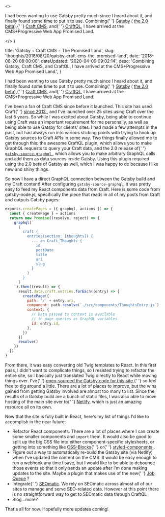 

  <>
    <p>
      I had been wanting to use Gatsby pretty much since I heard about it, and
      finally found some time to put it to use. Combining{' '}
      <a href="https://gatsbyjs.org/">Gatsby</a> (
      <a href="https://next.gatsbyjs.org/">the 2.0 beta</a>),{' '}
      <a href="https://craftcms.com/">Craft CMS</a>, and{' '}
      <a href="https://github.com/markhuot/craftql">CraftQL</a>, I have arrived
      at the CMS+Progressive Web App Promised Land.
    </p>
  </>
)


  title: 'Gatsby + Craft CMS = The Promised Land',
  slug: 'thoughts/2018/08/20/gatsby-craft-cms-the-promised-land',
  date: '2018-08-20 08:00:00',
  dateUpdated: '2020-04-09 09:02:14',
  desc:
    'Combining Gatsby, Craft CMS, and CraftQL, I have arrived at the CMS+Progressive Web App Promised Land.',
}

<p>
  I had been wanting to use Gatsby pretty much since I heard about it, and
  finally found some time to put it to use. Combining{' '}
  <a href="https://gatsbyjs.org/">Gatsby</a> (
  <a href="https://next.gatsbyjs.org/">the 2.0 beta</a>),{' '}
  <a href="https://craftcms.com/">Craft CMS</a>, and{' '}
  <a href="https://github.com/markhuot/craftql">CraftQL</a>, I have arrived at
  the CMS+Progressive Web App Promised Land.
</p>
<p>
  I've been a fan of Craft CMS since before it launched. This site has used
  Craft{' '}
  <a href="http://cms.dtott.test/thoughts/2013/07/15/new-site-design">
    since 2013
  </a>
  , and I've launched over 25 sites using Craft over the last 5 years. So while
  I was excited about Gatsby, being able to continue using Craft was an
  important requirement for me personally, as well as being able to use Gatsby
  for clients' sites. I had made a few attempts in the past, but had always run
  into various sticking points with trying to hook up Gatsby sources to Craft
  APIs in some way. Two things finally allowed me to get through this: the
  awesome CraftQL plugin, which allows you to make GraphQL requests to query
  your Craft data, and the 2.0 release of{' '}
  <a href="https://www.npmjs.com/package/gatsby-source-graphql">
    <code>gatsby-source-graphql</code>
  </a>
  , which allows you to make arbitrary GraphQL calls and add them as data
  sources inside Gatsby. Using this plugin required using the 2.0 beta of Gatsby
  as well, which I was happy to do because I like new and shiny things.
</p>
<p>
  So now I have a direct GraphQL connection between the Gatsby build and my
  Craft content! After configuring <code>gatsby-source-graphql</code>, it was
  pretty easy to feed my React components data from Craft. Here is some code
  from gatsby-node.js, specifically the piece that reads in all of my posts from
  Craft and outputs Gatsby pages:
</p>

```javascript
exports.createPages = ({ graphql, actions }) => {
  const { createPage } = actions
  return new Promise((resolve, reject) => {
    graphql(`
      {
        craft {
          entries(section: [thoughts]) {
            ... on Craft_Thoughts {
              id
              postDate
              title
              uri
              slug
            }
          }
        }
      }
    `).then((result) => {
      result.data.craft.entries.forEach((entry) => {
        createPage({
          path: '/' + entry.uri,
          component: path.resolve(`./src/components/ThoughtsEntry.js`),
          context: {
            // Data passed to context is available
            // in page queries as GraphQL variables.
            id: entry.id,
          },
        })
      })
      resolve()
    })
  })
}
```

<p>
  From there, it was easy converting old Twig templates to React. In this first
  pass, I didn't want to complicate things, so I resisted trying to refactor the
  entire site, so I basically just translated Twig directly to React while
  moving things over. I've{' '}
  <a href="https://github.com/danieltott/dtott-gatsby">
    open-sourced the Gatsby code for this site
  </a>{' '}
  so feel free to dig around a little. There are a lot of places to improve, but
  the wins gained from getting Gatsby involved are almost too many to list.
  Since the results of a Gatsby build are a bunch of static files, I was also
  able to move hosting of the main site over to{' '}
  <a href="https://www.netlify.com/">Netlify</a>, which is just an amazing
  resource all on its own.
</p>
<p>
  Now that the site is fully built in React, here's my list of things I'd like
  to accomplish in the near future:
</p>
<ul>
  <li>
    Refactor React components. There are a lot of places where I can create some
    smaller components and <code>import</code> them. It would also be good to
    split up the big CSS file into either component-specific stylesheets, or
    getting into something like <a href="https://css-blocks.com/">CSS-Blocks</a>{' '}
    or{' '}
    <a href="https://github.com/styled-components/styled-components">
      styled-components
    </a>
    .
  </li>
  <li>
    Figure out a way to automatically re-build the Gatsby site (via Netlify)
    when I've updated the content on the CMS. It would be easy enough to run a
    webhook any time I save, but I would like to be able to debounce those
    events so that it only sends an update after I'm done making updates to the
    site. Maybe a plugin that makes use of the new{' '}
    <a href="https://docs.craftcms.com/v3/config/#queue-component">Job Queue</a>
    ?
  </li>
  <li>
    Integrate{' '}
    <a href="https://github.com/nystudio107/craft-seomatic/">SEOmatic</a>. We
    rely on SEOmatic across almost all of our sites to manage and serve
    SEO-related data. However at this point there is no straightforward way to
    get to SEOmatic data through CraftQL
  </li>
  <li>Blog...more?</li>
</ul>
<p>That's all for now. Hopefully more updates coming!</p>
<p> </p>
